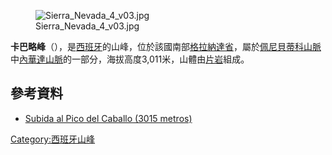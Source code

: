 [[Image:Sierra_Nevada_4_v03.jpg|right]]

{{Coord|37|0|39|N|3|26|25|W|display=title}}

'''卡巴略峰'''（{{lang-es|Pico del Caballo}}），是[[西班牙|西班牙]]的山峰，位於該國南部[[格拉納達省|格拉納達省]]，屬於[[佩尼貝蒂科山脈|佩尼貝蒂科山脈]]中[[內華達山脈_(西班牙)|內華達山脈]]的一部分，海拔高度3,011米，山體由[[片岩|片岩]]組成。

==參考資料==
*[http://www.madteam.net/blog000873/relato_111/ Subida al Pico del Caballo (3015 metros)]{{Webarchive|url=https://archive.today/20130221195634/http://www.madteam.net/blog000873/relato_111/ |date=2013-02-21 }}

{{Spain-geo-stub}}
[[Category:西班牙山峰|Category:西班牙山峰]]